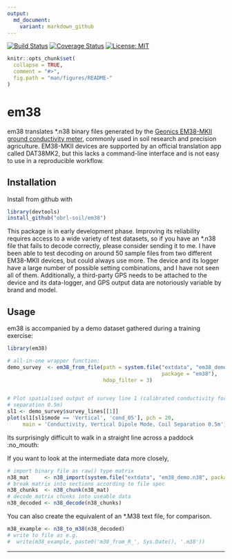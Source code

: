 ```yaml
---
output:
  md_document:
    variant: markdown_github
---
```


<!-- README.md is generated from README.Rmd. Please edit that file -->

[![Build Status](https://travis-ci.com/obrl-soil/em38.svg?branch=master)](https://travis-ci.com/obrl-soil/em38)
[![Coverage Status](https://img.shields.io/codecov/c/github/obrl-soil/em38/master.svg)](https://codecov.io/github/obrl-soil/em38?branch=master)
[![License: MIT](https://img.shields.io/badge/License-MIT-yellow.svg)](https://opensource.org/licenses/MIT)

```r
knitr::opts_chunk$set(
  collapse = TRUE,
  comment = "#>",
  fig.path = "man/figures/README-"
)
```

# em38

em38 translates \*.n38 binary files generated by the [Geonics EM38-MKII ground conductivity meter](http://geonics.com/html/em38.html), commonly used in soil research and precision agriculture. EM38-MKII devices are supported by an official translation app called DAT38MK2, but this lacks a command-line interface and is not easy to use in a reproducible workflow. 

## Installation

Install from github with

```r
library(devtools)
install_github("obrl-soil/em38")
```

This package is in early development phase. Improving its reliability requires access to a wide variety of test datasets, so if you have an \*.n38 file that fails to decode correctly, please consider sending it to me. I have been able to test decoding on around 50 sample files from two different EM38-MKII devices, but could always use more. The device and its logger have a large number of possible setting combinations, and I have not seen all of them. Additionally, a third-party GPS needs to be attached to the device and its data-logger, and GPS output data are notoriously variable by brand and model.

## Usage

em38 is accompanied by a demo dataset gathered during a training exercise:

```r
library(em38)

# all-in-one wrapper function:
demo_survey  <- em38_from_file(path = system.file("extdata", "em38_demo.n38", 
                                                  package = "em38"),
                               hdop_filter = 3)


# Plot spatialised output of survey line 1 (calibrated conductivity for coil
# separation 0.5m)
sl1 <- demo_survey$survey_lines[[1]]
plot(sl1[sl1$mode == 'Vertical', 'cond_05'], pch = 20, 
     main = 'Conductivity, Vertical Dipole Mode, Coil Separation 0.5m')
```

Its surprisingly difficult to walk in a straight line across a paddock :no_mouth:

If you want to look at the intermediate data more closely,

```r
# import binary file as raw() type matrix
n38_mat     <- n38_import(system.file("extdata", "em38_demo.n38", package = "em38"))
# break matrix into sections according to file spec 
n38_chunks  <- n38_chunk(n38_mat)
# decode matrix chunks into useable data
n38_decoded <- n38_decode(n38_chunks)
```

You can also create the equivalent of an \*.M38 text file, for comparison.

```r
m38_example <- n38_to_m38(n38_decoded)
# write to file as e.g.
#  write(m38_example, paste0('m38_from_R_', Sys.Date(), '.m38'))
```

***

